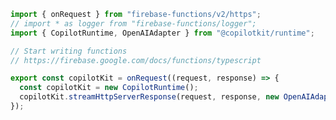 
```ts 
import { onRequest } from "firebase-functions/v2/https";
// import * as logger from "firebase-functions/logger";
import { CopilotRuntime, OpenAIAdapter } from "@copilotkit/runtime";

// Start writing functions
// https://firebase.google.com/docs/functions/typescript

export const copilotKit = onRequest((request, response) => {
  const copilotKit = new CopilotRuntime();
  copilotKit.streamHttpServerResponse(request, response, new OpenAIAdapter({}));
});
```
      